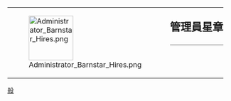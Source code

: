 {| style="border: 1px solid {{{border|gray}}}; background-color: {{{color|#fdffe7}}};"
|rowspan="2" valign="middle" | [[File:Administrator Barnstar Hires.png|100px]]
|rowspan="2" |
|style="font-size: x-large; padding: 0; vertical-align: middle; height: 1.1em;" | '''管理員星章'''
|-
|style="vertical-align: middle; border-top: 1px solid gray;" | {{{1}}}
|}<noinclude>
[[Category:維基星章模板|般]]
</noinclude>